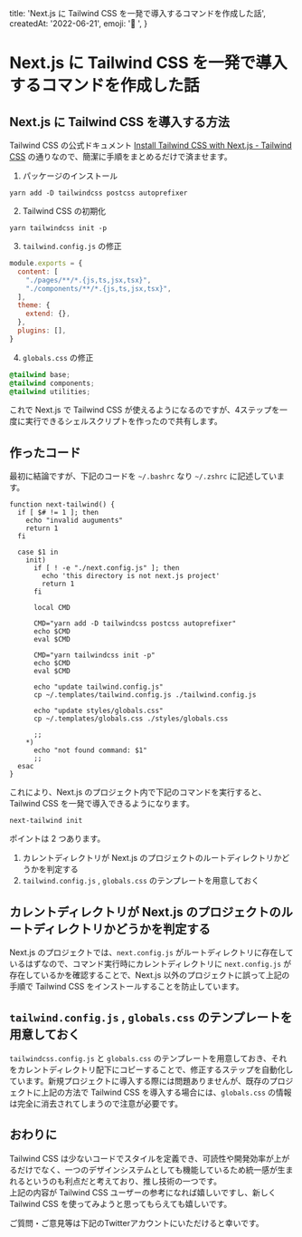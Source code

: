 
  title: 'Next.js に Tailwind CSS を一発で導入するコマンドを作成した話',
  createdAt: '2022-06-21',
  emoji: '💊 ',
}

# Next.js に Tailwind CSS を一発で導入するコマンドを作成した話

## Next.js に Tailwind CSS を導入する方法

Tailwind CSS の公式ドキュメント [Install Tailwind CSS with Next.js - Tailwind CSS](https://tailwindcss.com/docs/guides/nextjs) の通りなので、簡潔に手順をまとめるだけで済ませます。

1. パッケージのインストール

```
yarn add -D tailwindcss postcss autoprefixer
```

2. Tailwind CSS の初期化

```
yarn tailwindcss init -p
```

3. `tailwind.config.js` の修正

```js
module.exports = {
  content: [
    "./pages/**/*.{js,ts,jsx,tsx}",
    "./components/**/*.{js,ts,jsx,tsx}",
  ],
  theme: {
    extend: {},
  },
  plugins: [],
}
```

4. `globals.css` の修正

```css
@tailwind base;
@tailwind components;
@tailwind utilities;
```

これで Next.js で Tailwind CSS が使えるようになるのですが、4ステップを一度に実行できるシェルスクリプトを作ったので共有します。

## 作ったコード

最初に結論ですが、下記のコードを `~/.bashrc` なり `~/.zshrc` に記述しています。

```shell
function next-tailwind() {
  if [ $# != 1 ]; then
    echo "invalid auguments"
    return 1
  fi

  case $1 in
    init)
      if [ ! -e "./next.config.js" ]; then
        echo 'this directory is not next.js project'
        return 1
      fi

      local CMD

      CMD="yarn add -D tailwindcss postcss autoprefixer"
      echo $CMD
      eval $CMD

      CMD="yarn tailwindcss init -p"
      echo $CMD
      eval $CMD

      echo "update tailwind.config.js"
      cp ~/.templates/tailwind.config.js ./tailwind.config.js

      echo "update styles/globals.css"
      cp ~/.templates/globals.css ./styles/globals.css

      ;;
    *)
      echo "not found command: $1"
      ;;
  esac
}
```

これにより、Next.js のプロジェクト内で下記のコマンドを実行すると、Tailwind CSS を一発で導入できるようになります。

```
next-tailwind init
```

ポイントは 2 つあります。

1. カレントディレクトリが Next.js のプロジェクトのルートディレクトリかどうかを判定する
2. `tailwind.config.js` , `globals.css` のテンプレートを用意しておく

## カレントディレクトリが Next.js のプロジェクトのルートディレクトリかどうかを判定する

Next.js のプロジェクトでは、`next.config.js` がルートディレクトリに存在しているはずなので、コマンド実行時にカレントディレクトリに `next.config.js` が存在しているかを確認することで、Next.js 以外のプロジェクトに誤って上記の手順で Tailwind CSS をインストールすることを防止しています。


## `tailwind.config.js` , `globals.css` のテンプレートを用意しておく

`tailwindcss.config.js` と `globals.css` のテンプレートを用意しておき、それをカレントディレクトリ配下にコピーすることで、修正するステップを自動化しています。新規プロジェクトに導入する際には問題ありませんが、既存のプロジェクトに上記の方法で Tailwind CSS を導入する場合には、`globals.css` の情報は完全に消去されてしまうので注意が必要です。

## おわりに

Tailwind CSS は少ないコードでスタイルを定義でき、可読性や開発効率が上がるだけでなく、一つのデザインシステムとしても機能しているため統一感が生まれるというのも利点だと考えており、推し技術の一つです。  
上記の内容が Tailwind CSS ユーザーの参考になれば嬉しいですし、新しく Tailwind CSS を使ってみようと思ってもらえても嬉しいです。

ご質問・ご意見等は下記のTwitterアカウントにいただけると幸いです。

<TwitterButton />

